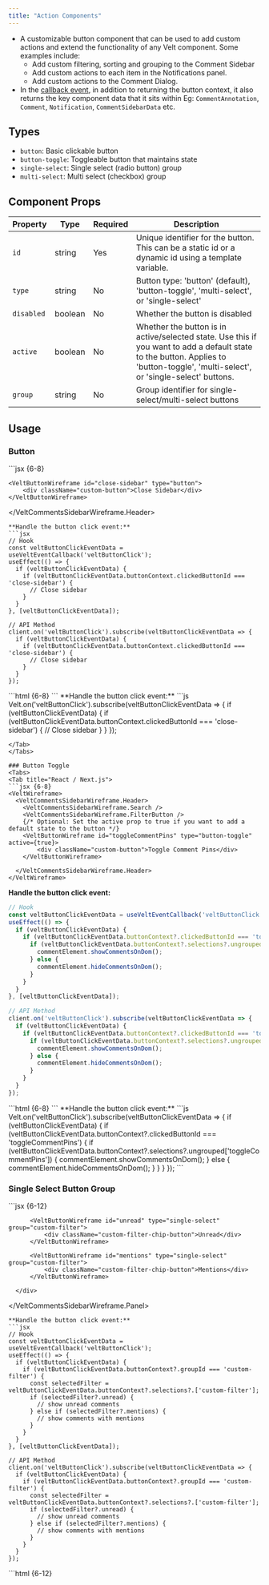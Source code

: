 ```yaml
---
title: "Action Components"
---
```


- A customizable button component that can be used to add custom actions and extend the functionality of any Velt component. Some examples include:
  - Add custom filtering, sorting and grouping to the Comment Sidebar
  - Add custom actions to each item in the Notifications panel.
  - Add custom actions to the Comment Dialog.
- In the [callback event](#callback-event), in addition to returning the button context, it also returns the key component data that it sits within Eg: `CommentAnnotation`, `Comment`, `Notification`, `CommentSidebarData` etc.



## Types
- `button`: Basic clickable button
- `button-toggle`: Toggleable button that maintains state
- `single-select`: Single select (radio button) group
- `multi-select`: Multi select (checkbox) group

## Component Props

| Property | Type | Required | Description |
|----------|------|----------|-------------|
| `id` | string | Yes | Unique identifier for the button. This can be a static id or a dynamic id using a template variable. |
| `type` | string | No | Button type: 'button' (default), 'button-toggle', 'multi-select', or 'single-select' |
| `disabled` | boolean | No | Whether the button is disabled |
| `active` | boolean | No | Whether the button is in active/selected state. Use this if you want to add a default state to the button. Applies to 'button-toggle', 'multi-select', or 'single-select' buttons. |
| `group` | string | No | Group identifier for single-select/multi-select buttons |

## Usage

### Button
<Tabs>
<Tab title="React / Next.js">
```jsx {6-8}
<VeltWireframe>
  <VeltCommentsSidebarWireframe.Header>
    <VeltCommentsSidebarWireframe.Search />
    <VeltCommentsSidebarWireframe.FilterButton />

    <VeltButtonWireframe id="close-sidebar" type="button">
        <div className="custom-button">Close Sidebar</div>
    </VeltButtonWireframe>

  </VeltCommentsSidebarWireframe.Header>
</VeltWireframe>
```
**Handle the button click event:**
```jsx
// Hook
const veltButtonClickEventData = useVeltEventCallback('veltButtonClick');
useEffect(() => {
  if (veltButtonClickEventData) {
    if (veltButtonClickEventData.buttonContext.clickedButtonId === 'close-sidebar') {
      // Close sidebar
    }
  }
}, [veltButtonClickEventData]);

// API Method
client.on('veltButtonClick').subscribe(veltButtonClickEventData => {
  if (veltButtonClickEventData) {
    if (veltButtonClickEventData.buttonContext.clickedButtonId === 'close-sidebar') {
      // Close sidebar
    }
  }
});

```
</Tab>

<Tab title="Other Frameworks">
```html {6-8}
<velt-wireframe style="display:none;">
  <velt-comments-sidebar-wireframe-header>
    <velt-comments-sidebar-wireframe-search></velt-comments-sidebar-wireframe-search>
    <velt-comments-sidebar-wireframe-filter-button></velt-comments-sidebar-wireframe-filter-button>

    <velt-button-wireframe id="close-sidebar" type="button">
        <div class="custom-button">Close Sidebar</div>
    </velt-button-wireframe>

  </velt-comments-sidebar-wireframe-header>
</velt-wireframe>
```
**Handle the button click event:**
```js
Velt.on('veltButtonClick').subscribe(veltButtonClickEventData => {
  if (veltButtonClickEventData) {
    if (veltButtonClickEventData.buttonContext.clickedButtonId === 'close-sidebar') {
      // Close sidebar
    }
  }
});

```
</Tab>
</Tabs>

### Button Toggle
<Tabs>
<Tab title="React / Next.js">
```jsx {6-8}
<VeltWireframe>
  <VeltCommentsSidebarWireframe.Header>
    <VeltCommentsSidebarWireframe.Search />
    <VeltCommentsSidebarWireframe.FilterButton />
    {/* Optional: Set the active prop to true if you want to add a default state to the button */}
    <VeltButtonWireframe id="toggleCommentPins" type="button-toggle" active={true}>
        <div className="custom-button">Toggle Comment Pins</div>
    </VeltButtonWireframe>

  </VeltCommentsSidebarWireframe.Header>
</VeltWireframe>
```
**Handle the button click event:**
```jsx
// Hook
const veltButtonClickEventData = useVeltEventCallback('veltButtonClick');
useEffect(() => {
  if (veltButtonClickEventData) {
    if (veltButtonClickEventData.buttonContext?.clickedButtonId === 'toggleCommentPins') {
      if (veltButtonClickEventData.buttonContext?.selections?.ungrouped['toggleCommentPins']) {
        commentElement.showCommentsOnDom();
      } else {
        commentElement.hideCommentsOnDom(); 
      }
    }
  }
}, [veltButtonClickEventData]);

// API Method
client.on('veltButtonClick').subscribe(veltButtonClickEventData => {
  if (veltButtonClickEventData) {
    if (veltButtonClickEventData.buttonContext?.clickedButtonId === 'toggleCommentPins') {
      if (veltButtonClickEventData.buttonContext?.selections?.ungrouped['toggleCommentPins']) {
        commentElement.showCommentsOnDom();
      } else {
        commentElement.hideCommentsOnDom(); 
      }
    }
  }
});
```
</Tab>

<Tab title="Other Frameworks">
```html {6-8}
<velt-wireframe style="display:none;">
  <velt-comments-sidebar-wireframe-header>
    <velt-comments-sidebar-wireframe-search></velt-comments-sidebar-wireframe-search>
    <velt-comments-sidebar-wireframe-filter-button></velt-comments-sidebar-wireframe-filter-button>

    <!-- Optional: Set the active prop to true if you want to add a default state to the button -->
    <velt-button-wireframe id="toggleCommentPins" type="button-toggle" active="true">
        <div class="custom-button">Toggle Comment Pins</div>
    </velt-button-wireframe>

  </velt-comments-sidebar-wireframe-header>
</velt-wireframe>
```
**Handle the button click event:**
```js
Velt.on('veltButtonClick').subscribe(veltButtonClickEventData => {
  if (veltButtonClickEventData) {
    if (veltButtonClickEventData.buttonContext?.clickedButtonId === 'toggleCommentPins') {
      if (veltButtonClickEventData.buttonContext?.selections?.ungrouped['toggleCommentPins']) {
        commentElement.showCommentsOnDom();
      } else {
        commentElement.hideCommentsOnDom(); 
      }
    }
  }
});
```
</Tab>
</Tabs>

### Single Select Button Group
<Tabs>
<Tab title="React / Next.js">
```jsx {6-12}
<VeltWireframe>
  <VeltCommentsSidebarWireframe.Panel>
      <VeltCommentsSidebarWireframe.Header />
      <div className="custom-filter-chip-container">

          <VeltButtonWireframe id="unread" type="single-select" group="custom-filter">
              <div className="custom-filter-chip-button">Unread</div>
          </VeltButtonWireframe>

          <VeltButtonWireframe id="mentions" type="single-select" group="custom-filter">
              <div className="custom-filter-chip-button">Mentions</div>
          </VeltButtonWireframe>

      </div>
  </VeltCommentsSidebarWireframe.Panel>
</VeltWireframe>
```
**Handle the button click event:**
```jsx
// Hook
const veltButtonClickEventData = useVeltEventCallback('veltButtonClick');
useEffect(() => {
  if (veltButtonClickEventData) {
    if (veltButtonClickEventData.buttonContext?.groupId === 'custom-filter') {
      const selectedFilter = veltButtonClickEventData.buttonContext?.selections?.['custom-filter'];
      if (selectedFilter?.unread) {
        // show unread comments
      } else if (selectedFilter?.mentions) {
        // show comments with mentions
      }
    }
  }
}, [veltButtonClickEventData]);

// API Method
client.on('veltButtonClick').subscribe(veltButtonClickEventData => {
  if (veltButtonClickEventData) {
    if (veltButtonClickEventData.buttonContext?.groupId === 'custom-filter') {
      const selectedFilter = veltButtonClickEventData.buttonContext?.selections?.['custom-filter'];
      if (selectedFilter?.unread) {
        // show unread comments
      } else if (selectedFilter?.mentions) {
        // show comments with mentions
      }
    }
  }
});
```
</Tab>

<Tab title="Other Frameworks">
```html {6-12}
<velt-wireframe style="display:none;">
  <velt-comments-sidebar-wireframe-panel>
    <velt-comments-sidebar-wireframe-header></velt-comments-sidebar-wireframe-header>
    <div class="custom-filter-chip-container">

        <velt-button-wireframe id="unread" type="single-select" group="custom-filter">
            <div class="custom-filter-chip-button">Unread</div>
        </velt-button-wireframe>

        <velt-button-wireframe id="mentions" type="single-select" group="custom-filter">
            <div class="custom-filter-chip-button">Mentions</div>
        </velt-button-wireframe>

    </div>
  </velt-comments-sidebar-wireframe-panel>
</velt-wireframe>
```
**Handle the button click event:**
```js
Velt.on('veltButtonClick').subscribe(veltButtonClickEventData => {
  if (veltButtonClickEventData) {
    if (veltButtonClickEventData.buttonContext?.groupId === 'custom-filter') {
      const selectedFilter = veltButtonClickEventData.buttonContext?.selections?.['custom-filter'];
      if (selectedFilter?.unread) {
        // show unread comments
      } else if (selectedFilter?.mentions) {
        // show comments with mentions
      }
    }
  }
});
```
</Tab>
</Tabs>

### Multi Select Button Group
<Tabs>
<Tab title="React / Next.js">
```jsx {6-12}
<VeltWireframe>
  <VeltCommentsSidebarWireframe.Panel>
      <VeltCommentsSidebarWireframe.Header />
      <div className="custom-filter-chip-container">

          <VeltButtonWireframe id="unread" type="multi-select" group="custom-filter">
              <div className="custom-filter-chip-button">Unread</div>
          </VeltButtonWireframe>

          <VeltButtonWireframe id="mentions" type="multi-select" group="custom-filter">
              <div className="custom-filter-chip-button">Mentions</div>
          </VeltButtonWireframe>

      </div>
  </VeltCommentsSidebarWireframe.Panel>
</VeltWireframe>
```
**Handle the button click event:**
```jsx
// Hook
const veltButtonClickEventData = useVeltEventCallback('veltButtonClick');
useEffect(() => {
  if (veltButtonClickEventData) {
    if (veltButtonClickEventData.buttonContext?.groupId === 'custom-filter') {
      const selections = veltButtonClickEventData.buttonContext?.selections?.['custom-filter'];
      if (selections?.unread) {
        // show unread comments
      }
      if (selections?.mentions) {
        // show comments with mentions
      }
    }
  }
}, [veltButtonClickEventData]);

// API Method
client.on('veltButtonClick').subscribe(veltButtonClickEventData => {
  if (veltButtonClickEventData) {
    if (veltButtonClickEventData.buttonContext?.groupId === 'custom-filter') {
      const selections = veltButtonClickEventData.buttonContext?.selections?.['custom-filter'];
      if (selections?.unread) {
        // show unread comments
      }
      if (selections?.mentions) {
        // show comments with mentions
      }
    }
  }
});
```
</Tab>

<Tab title="Other Frameworks">
```html {6-12}
<velt-wireframe style="display:none;">
  <velt-comments-sidebar-wireframe-panel>
    <velt-comments-sidebar-wireframe-header></velt-comments-sidebar-wireframe-header>
    <div class="custom-filter-chip-container">

        <velt-button-wireframe id="unread" type="multi-select" group="custom-filter">
            <div class="custom-filter-chip-button">Unread</div>
        </velt-button-wireframe>

        <velt-button-wireframe id="mentions" type="multi-select" group="custom-filter">
            <div class="custom-filter-chip-button">Mentions</div>
        </velt-button-wireframe>

    </div>
  </velt-comments-sidebar-wireframe-panel>
</velt-wireframe>
```
**Handle the button click event:**
```js
Velt.on('veltButtonClick').subscribe(veltButtonClickEventData => {
  if (veltButtonClickEventData) {
    if (veltButtonClickEventData.buttonContext?.groupId === 'custom-filter') {
      const selections = veltButtonClickEventData.buttonContext?.selections?.['custom-filter'];
      if (selections?.unread) {
        // show unread comments
      }
      if (selections?.mentions) {
        // show comments with mentions
      }
    }
  }
});
```
</Tab>
</Tabs>


### Callback Event
The Velt Button Wireframe emits events when users interact with it. You can listen to these events to implement custom behaviors.
- Returns: [VeltButtonClickEvent](/api-reference/sdk/models/api-event-objects#veltbuttonclickevent)

<Tabs>
<Tab title="React / Next.js">
```jsx
// Hook
const veltButtonClickEventData = useVeltEventCallback('veltButtonClick');
useEffect(() => {
  if (veltButtonClickEventData) {
    // Handle button click event response
  }
}, [veltButtonClickEventData]);

// API Method
client.on('veltButtonClick').subscribe((veltButtonClickEventData) => {
    // Handle button click event response
});

```
</Tab>

<Tab title="Other Frameworks">
```js
Velt.on('veltButtonClick').subscribe((veltButtonClickEventData) => {
    // Handle button click event response
});
```
</Tab>
</Tabs>


### Set Dynamic ID to Velt Button
- You can use template variables to set the id.

<Tabs>
<Tab title="React / Next.js">
```jsx
<VeltButtonWireframe id="{annotation.annotationId}" type="button-toggle" />
```
</Tab>
<Tab title="Other Frameworks">
```html
<velt-button-wireframe id="{annotation.annotationId}" type="button-toggle"></velt-button-wireframe>
```
</Tab>
</Tabs>

### Reset Velt Button State
- Reset the state of Velt Button components programmatically.
- Params: (optional) [VeltResetButtonStateConfig](/api-reference/sdk/models/data-models#veltresetbuttonstateconfig)

<Tabs>
<Tab title="React / Next.js">
```jsx
  // Reset state for a specific button in a given group
  client.resetVeltButtonState({id: 'openSidebar', group: 'multi'});

  // Reset state for all buttons in a given group
  client.resetVeltButtonState({group: 'multi'});

  // Reset state for a specific button in all groups
  client.resetVeltButtonState({id: 'openSidebar'});

  // Reset state for all buttons
  client.resetVeltButtonState();
```
</Tab>
<Tab title="Other Frameworks">
```js
  // Reset state for a specific button in a given group
  Velt.resetVeltButtonState({id: 'openSidebar', group: 'multi'});

  // Reset state for all buttons in a given group
  Velt.resetVeltButtonState({group: 'multi'});

  // Reset state for a specific button in all groups
  Velt.resetVeltButtonState({id: 'openSidebar'});

  // Reset state for all buttons
  Velt.resetVeltButtonState();
```
</Tab>
</Tabs>

